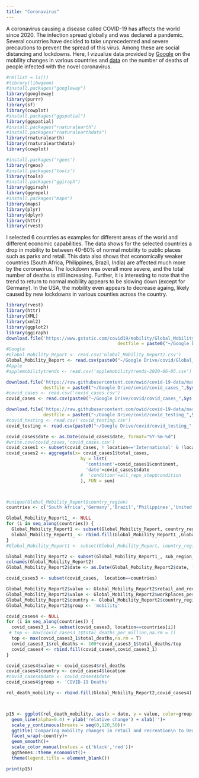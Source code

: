 ```yaml
---
title: "Coronavirus"
---
```


A coronavirus causing a disease called COVID-19 has affects the world since 2020. The infection spread globally and was declared a pandemic.
Several countries have decided to take unprecedented and severe precautions to prevent the spread of this virus.
Among these are social distancing and lockdowns. Here, I vizualize data provided by [Google](https://www.google.com/covid19/mobility/) on the mobility changes in various countries and [data](https://github.com/owid/covid-19-data) on the number of deaths of people infected with the novel coronavirus.



```r
#rm(list = ls())
#library(libwgeom)
#install.packages("googleway")
library(googleway)
library(purrr)
library(sf)
library(cowplot)
#install.packages("ggspatial")
library(ggspatial)
#install.packages("rnaturalearth")
#install.packages("rnaturalearthdata")
library(rnaturalearth)
library(rnaturalearthdata)
library(cowplot)

#install.packages('rgeos')
library(rgeos)
#install.packages('tools')
library(tools)
#install.packages("ggiraph")
library(ggiraph)
library(ggrepel)
#install.packages("maps")
library(maps)
library(plyr)
library(dplyr)
library(httr)
library(rvest)


```

I selected 6 countries as examples for different areas of the world and different economic capabilities.
The data shows for the selected countries a drop in mobility to between 40-60% of normal mobility to public places such as parks and retail.
This data also shows that economically weaker countries (South Africa, Philippines, Brazil, India) are affected much more by the coronavirus. The lockdown was overall more severe, and the total number of deaths is still increasing.
Further, it is interesting to note that the trend to return to normal mobility appears to be slowing down (except for Germany). In the USA, the mobility even appears to decrease againg, likely caused by new lockdowns in various counties across the country.

```r

library(rvest)
library(httr)
library(XML)
library(xml2)
library(ggplot2)
library(ggiraph)
download.file('https://www.gstatic.com/covid19/mobility/Global_Mobility_Report.csv?',
                                          destfile = paste0("~/Google Drive/covid/Global_Mobility_Report2_",Sys.Date(),"_.csv") )
#Google
#Global_Mobility_Report <- read.csv('Global_Mobility_Report2.csv')
Global_Mobility_Report <- read.csv(paste0("~/Google Drive/covid/Global_Mobility_Report2_",Sys.Date(),"_.csv"))
#Apple
#applemobilitytrends <- read.csv('applemobilitytrends-2020-06-05.csv')

download.file('https://raw.githubusercontent.com/owid/covid-19-data/master/public/data/owid-covid-data.csv',
              destfile = paste0("~/Google Drive/covid/covid_cases_",Sys.Date(),"_.csv") )
#covid_cases <- read.csv('covid_cases.csv')  
covid_cases <- read.csv(paste0("~/Google Drive/covid/covid_cases_",Sys.Date(),"_.csv"))  

download.file('https://raw.githubusercontent.com/owid/covid-19-data/master/public/data/testing/covid-testing-all-observations.csv',
              destfile = paste0("~/Google Drive/covid/covid_testing_",Sys.Date(),"_.csv") )
#covid_testing <- read.csv('covid_testing.csv') 
covid_testing <- read.csv(paste0("~/Google Drive/covid/covid_testing_",Sys.Date(),"_.csv")) 

covid_cases$date <- as.Date(covid_cases$date, format="%Y-%m-%d")
#write.csv(covid_cases,'covid_cases.csv')
covid_cases1 <- subset(covid_cases, ! location=='International' & !location=='World'& !date=='2020-06-07')
covid_cases2 <- aggregate(x= covid_cases1$total_cases, 
                            by = list( 
                              'continent'=covid_cases1$continent,
                              'date'=covid_cases1$date
                            #  'condition'=all_reps_step$condition
                            ), FUN = sum)



#unique(Global_Mobility_Report$country_region)
countries <- c('South Africa','Germany','Brazil','Philippines','United States','India')

Global_Mobility_Report1_ <- NULL
for (i in seq_along(countries)) {
  Global_Mobility_Report1 <- subset(Global_Mobility_Report, country_region==countries[i])
  Global_Mobility_Report1_ <- rbind.fill(Global_Mobility_Report1_,Global_Mobility_Report1)
}
#Global_Mobility_Report1 <- subset(Global_Mobility_Report, country_region==countries)

Global_Mobility_Report2 <- subset(Global_Mobility_Report1_, sub_region_1=='')
colnames(Global_Mobility_Report2)
Global_Mobility_Report2$date <- as.Date(Global_Mobility_Report2$date, format="%Y-%m-%d")

covid_cases3 <- subset(covid_cases,  location==countries)

Global_Mobility_Report2$value <- Global_Mobility_Report2$retail_and_recreation_percent_change_from_baseline+100
Global_Mobility_Report2$value <- Global_Mobility_Report2$workplaces_percent_change_from_baseline+100
Global_Mobility_Report2$country <- Global_Mobility_Report2$country_region
Global_Mobility_Report2$group <- 'mobility'

covid_cases4 <- NULL
for (i in seq_along(countries)) {
  covid_cases3_1 <- subset(covid_cases3, location==countries[i])
 # top <- max(covid_cases3_1$total_deaths_per_million,na.rm = T)
  top <- max(covid_cases3_1$total_deaths,na.rm = T)
  covid_cases3_1$rel_deaths <- 100*covid_cases3_1$total_deaths/top
  covid_cases4 <- rbind.fill(covid_cases4,covid_cases3_1)
}

covid_cases4$value <- covid_cases4$rel_deaths
covid_cases4$country <- covid_cases4$location
#covid_cases4$date <- covid_cases4$date
covid_cases4$group <- 'COVID-19 Deaths'

rel_death_mobility <- rbind.fill(Global_Mobility_Report2,covid_cases4)



p15 <- ggplot(rel_death_mobility, aes(x = date, y = value, color=group))+
  geom_line(alpha=0.4) + ylab('relative change') + xlab('')+
  scale_y_continuous(breaks = seq(0,120,50))+
  ggtitle('Comparing mobility changes in retail and recreation\n to Deaths of people diagnosed with COVID-19')+
  facet_wrap(~country)+
  geom_smooth()+
  scale_color_manual(values = c('black','red'))+
  ggthemes::theme_economist()+
  theme(legend.title = element_blank())


```

```r
print(p15)
```
